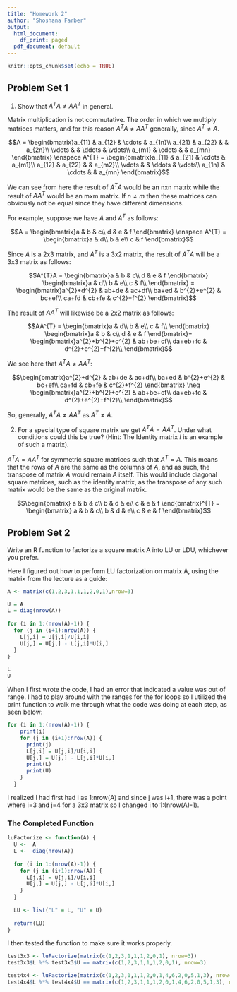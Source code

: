 ---
title: "Homework 2"
author: "Shoshana Farber"
output:
  html_document:
    df_print: paged
  pdf_document: default
---

```{r setup, include=FALSE}
knitr::opts_chunk$set(echo = TRUE)
```

## Problem Set 1

(1) Show that $A^{T}A \neq AA^{T}$ in general.

Matrix multiplication is not commutative. The order in which we multiply matrices matters, and for this reason $A^{T}A \neq AA^{T}$ generally, since $A^{T} \neq A$.

$$A = \begin{bmatrix}a_{11} & a_{12} & \cdots & a_{1n}\\
a_{21} & a_{22} &  & a_{2n}\\
\vdots & & \ddots & \vdots\\
a_{m1} & \cdots & & a_{mn}
\end{bmatrix}
\enspace
A^{T} = \begin{bmatrix}a_{11} & a_{21} & \cdots & a_{m1}\\
a_{12} & a_{22} &  & a_{m2}\\
\vdots & & \ddots & \vdots\\
a_{1n} & \cdots & & a_{mn}
\end{bmatrix}$$

We can see from here the result of $A^{T}A$ would be an nxn matrix while the result of $AA^{T}$ would be an mxm matrix. If $n \neq m$ then these matrices can obviously not be equal since they have different dimensions. 

For example, suppose we have $A$ and $A^{T}$ as follows:

$$A = \begin{bmatrix}a & b & c\\
d & e & f
\end{bmatrix}
\enspace
A^{T} = \begin{bmatrix}a & d\\
b & e\\
c & f
\end{bmatrix}$$

Since $A$ is a 2x3 matrix, and $A^{T}$ is a 3x2 matrix, the result of $A^{T}A$ will be a 3x3 matrix as follows:

$$A^{T}A = \begin{bmatrix}a & b & c\\
d & e & f
\end{bmatrix}
\begin{bmatrix}a & d\\
b & e\\
c & f\\
\end{bmatrix} = 
\begin{bmatrix}a^{2}+d^{2} & ab+de & ac+df\\
ba+ed & b^{2}+e^{2} & bc+ef\\
ca+fd & cb+fe & c^{2}+f^{2}
\end{bmatrix}$$

The result of $AA^{T}$ will likewise be a 2x2 matrix as follows:

$$AA^{T} = \begin{bmatrix}a & d\\
b & e\\
c & f\\
\end{bmatrix} 
\begin{bmatrix}a & b & c\\
d & e & f
\end{bmatrix}= 
\begin{bmatrix}a^{2}+b^{2}+c^{2} & ab+be+cf\\
da+eb+fc & d^{2}+e^{2}+f^{2}\\
\end{bmatrix}$$

We see here that $A^{T}A \neq AA^{T}$:

$$\begin{bmatrix}a^{2}+d^{2} & ab+de & ac+df\\
ba+ed & b^{2}+e^{2} & bc+ef\\
ca+fd & cb+fe & c^{2}+f^{2}
\end{bmatrix}
\neq
\begin{bmatrix}a^{2}+b^{2}+c^{2} & ab+be+cf\\
da+eb+fc & d^{2}+e^{2}+f^{2}\\
\end{bmatrix}$$

So, generally, $A^{T}A \neq AA^{T}$ as $A^{T} \neq A$. 


(2) For a special type of square matrix we get $A^{T}A = AA^{T}$. Under what conditions could this be true? (Hint: The Identity matrix $I$ is an example of such a matrix).

$A^{T}A = AA^{T}$ for symmetric square matrices such that $A^{T} = A$. This means that the rows of $A$ are the same as the columns of $A$, and as such, the transpose of matrix $A$ would remain $A$ itself. This would include diagonal square matrices, such as the identity matrix, as the transpose of any such matrix would be the same as the original matrix.  

$$\begin{bmatrix} a & b & c\\
b & d & e\\
c & e & f
\end{bmatrix}^{T} 
= 
\begin{bmatrix} a & b & c\\
b & d & e\\
c & e & f
\end{bmatrix}$$

## Problem Set 2

Write an R function to factorize a square matrix A into LU or LDU, whichever you
prefer. 

Here I figured out how to perform LU factorization on matrix A, using the matrix from the lecture as a guide:

```{r}
A <- matrix(c(1,2,3,1,1,1,2,0,1),nrow=3)

U = A
L = diag(nrow(A))
  
for (i in 1:(nrow(A)-1)) {
  for (j in (i+1):nrow(A)) {
    L[j,i] = U[j,i]/U[i,i]
    U[j,] = U[j,] - L[j,i]*U[i,]
  }
}

L
U
```

When I first wrote the code, I had an error that indicated a value was out of range. I had to play around with the ranges for the for loops so I utilized the print function to walk me through what the code was doing at each step, as seen below: 

```{r eval=FALSE}
for (i in 1:(nrow(A)-1)) {
    print(i)
    for (j in (i+1):nrow(A)) {
      print(j)
      L[j,i] = U[j,i]/U[i,i]
      U[j,] = U[j,] - L[j,i]*U[i,]
      print(L)
      print(U)
    }
  }
```

I realized I had first had i as 1:nrow(A) and since j was i+1, there was a point where i=3 and j=4 for a 3x3 matrix so I changed i to 1:(nrow(A)-1). 

### The Completed Function

```{r}
luFactorize <- function(A) {
  U <-  A
  L <-  diag(nrow(A))
    
  for (i in 1:(nrow(A)-1)) {
    for (j in (i+1):nrow(A)) {
      L[j,i] = U[j,i]/U[i,i]
      U[j,] = U[j,] - L[j,i]*U[i,]
    }
  }
  
  LU <- list("L" = L, "U" = U)
  
  return(LU)
}
```

I then tested the function to make sure it works properly. 

```{r}
test3x3 <- luFactorize(matrix(c(1,2,3,1,1,1,2,0,1), nrow=3))
test3x3$L %*% test3x3$U == matrix(c(1,2,3,1,1,1,2,0,1), nrow=3)

test4x4 <- luFactorize(matrix(c(1,2,3,1,1,1,2,0,1,4,6,2,0,5,1,3), nrow=4))
test4x4$L %*% test4x4$U == matrix(c(1,2,3,1,1,1,2,0,1,4,6,2,0,5,1,3), nrow=4)
```

